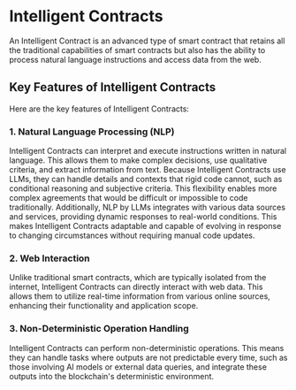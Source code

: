 # Intelligent Contracts

An Intelligent Contract is an advanced type of smart contract that retains all the traditional capabilities of smart contracts but also has the ability to process natural language instructions and access data from the web.

## Key Features of Intelligent Contracts

Here are the key features of Intelligent Contracts:

### 1. **Natural Language Processing (NLP)**
Intelligent Contracts can interpret and execute instructions written in natural language. This allows them to make complex decisions, use qualitative criteria, and extract information from text. Because Intelligent Contracts use LLMs, they can handle details and contexts that rigid code cannot, such as conditional reasoning and subjective criteria. This flexibility enables more complex agreements that would be difficult or impossible to code traditionally. Additionally, NLP by LLMs integrates with various data sources and services, providing dynamic responses to real-world conditions. This makes Intelligent Contracts adaptable and capable of evolving in response to changing circumstances without requiring manual code updates.

### 2. **Web Interaction**
Unlike traditional smart contracts, which are typically isolated from the internet, Intelligent Contracts can directly interact with web data. This allows them to utilize real-time information from various online sources, enhancing their functionality and application scope.

### 3. **Non-Deterministic Operation Handling**
Intelligent Contracts can perform non-deterministic operations. This means they can handle tasks where outputs are not predictable every time, such as those involving AI models or external data queries, and integrate these outputs into the blockchain's deterministic environment.
